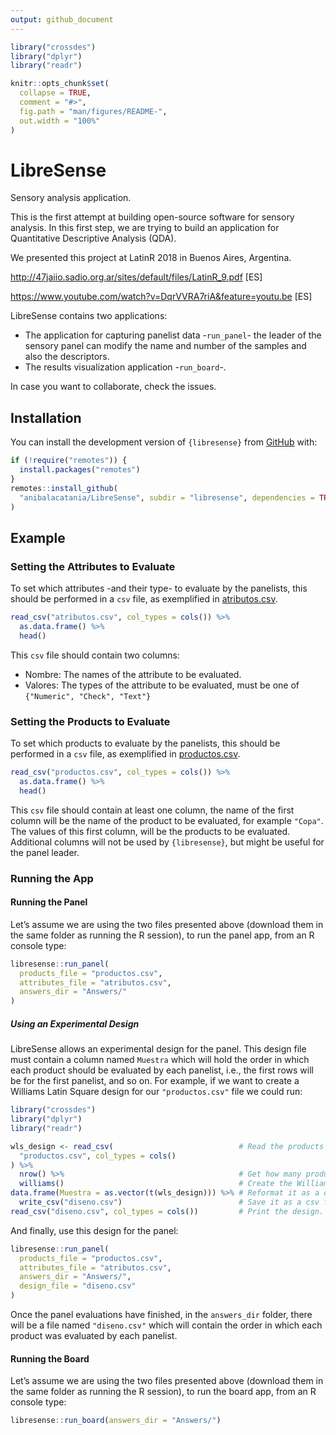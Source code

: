```yaml
---
output: github_document
---
```


```r
library("crossdes")
library("dplyr")
library("readr")

knitr::opts_chunk$set(
  collapse = TRUE,
  comment = "#>",
  fig.path = "man/figures/README-",
  out.width = "100%"
)
```

# LibreSense

Sensory analysis application.

This is the first attempt at building open-source software for sensory analysis.
In this first step, we are trying to build an application for Quantitative Descriptive Analysis (QDA).

We presented this project at LatinR 2018 in Buenos Aires, Argentina.

[http://47jaiio.sadio.org.ar/sites/default/files/LatinR_9.pdf](http://47jaiio.sadio.org.ar/sites/default/files/LatinR_9.pdf) [ES]

[https://www.youtube.com/watch?v=DqrVVRA7riA&feature=youtu.be](https://www.youtube.com/watch?v=DqrVVRA7riA&feature=youtu.be) [ES]

LibreSense contains two applications:

* The application for capturing panelist data -`run_panel`- the leader of the sensory panel can modify the name and number of the samples and also the descriptors.
* The results visualization application -`run_board`-.

In case you want to collaborate, check the issues.

## Installation

You can install the development version of `{libresense}` from [GitHub](https://github.com/) with:

``` r
if (!require("remotes")) {
  install.packages("remotes")
}
remotes::install_github(
  "anibalacatania/LibreSense", subdir = "libresense", dependencies = TRUE
)
```

## Example

### Setting the Attributes to Evaluate

To set which attributes -and their type- to evaluate by the panelists, this should be performed in a `csv` file, as exemplified in [atributos.csv](atributos.csv).

```r
read_csv("atributos.csv", col_types = cols()) %>% 
  as.data.frame() %>% 
  head()
```

This `csv` file should contain two columns:

* Nombre: The names of the attribute to be evaluated.
* Valores: The types of the attribute to be evaluated, must be one of `{"Numeric", "Check", "Text"}`

### Setting the Products to Evaluate

To set which products to evaluate by the panelists, this should be performed in a `csv` file, as exemplified in [productos.csv](productos.csv).

```r
read_csv("productos.csv", col_types = cols()) %>% 
  as.data.frame() %>% 
  head()
```

This `csv` file should contain at least one column, the name of the first column will be the name of the product to be evaluated, for example `"Copa"`. The values of this first column, will be the products to be evaluated. Additional columns will not be used by `{libresense}`, but might be useful for the panel leader.

### Running the App

#### Running the Panel

Let's assume we are using the two files presented above (download them in the same folder as running the R session), to run the panel app, from an R console type:

```r
libresense::run_panel(
  products_file = "productos.csv",
  attributes_file = "atributos.csv",
  answers_dir = "Answers/"
)
```

##### Using an Experimental Design

LibreSense allows an experimental design for the panel. This design file must contain a column named `Muestra` which will hold the order in which each product should be evaluated by each panelist, i.e., the first rows will be for the first panelist, and so on. For example, if we want to create a Williams Latin Square design for our `"productos.csv"` file we could run:

```r
library("crossdes")
library("dplyr")
library("readr")

wls_design <- read_csv(                            # Read the products file.
  "productos.csv", col_types = cols()
) %>%
  nrow() %>%                                       # Get how many products to evaluate.
  williams()                                       # Create the Williams Latin Square design.
data.frame(Muestra = as.vector(t(wls_design))) %>% # Reformat it as a one-column data.frame.
  write_csv("diseno.csv")                          # Save it as a csv file.
read_csv("diseno.csv", col_types = cols())         # Print the design.
```

And finally, use this design for the panel:

```r
libresense::run_panel(
  products_file = "productos.csv",
  attributes_file = "atributos.csv",
  answers_dir = "Answers/",
  design_file = "diseno.csv"
)
```

Once the panel evaluations have finished, in the `answers_dir` folder, there will be a file named `"diseno.csv"` which will contain the order in which each product was evaluated by each panelist.

#### Running the Board

Let's assume we are using the two files presented above (download them in the same folder as running the R session), to run the board app, from an R console type:

```r
libresense::run_board(answers_dir = "Answers/")
```

